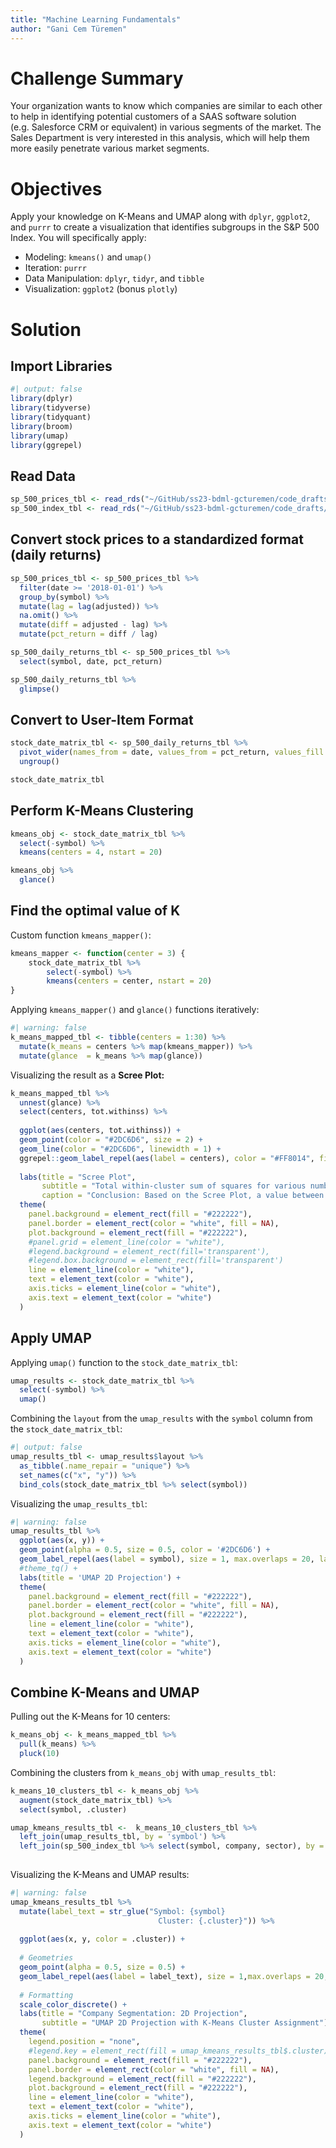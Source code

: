```yaml
---
title: "Machine Learning Fundamentals"
author: "Gani Cem Türemen"
---
```


# Challenge Summary

Your organization wants to know which companies are similar to each other to help in identifying potential customers of a SAAS software solution (e.g. Salesforce CRM or equivalent) in various segments of the market. The Sales Department is very interested in this analysis, which will help them more easily penetrate various market segments.

# Objectives

Apply your knowledge on K-Means and UMAP along with `dplyr`, `ggplot2`, and `purrr` to create a visualization that identifies subgroups in the S&P 500 Index. You will specifically apply:

- Modeling: `kmeans()` and `umap()`
- Iteration: `purrr`
- Data Manipulation: `dplyr`, `tidyr`, and `tibble`
- Visualization: `ggplot2` (bonus `plotly`)

# Solution

## Import Libraries

```r
#| output: false
library(dplyr)
library(tidyverse)
library(tidyquant)
library(broom)
library(umap)
library(ggrepel)
```

## Read Data

```r
sp_500_prices_tbl <- read_rds("~/GitHub/ss23-bdml-gcturemen/code_drafts/data/sp_500_prices_tbl.rds")
sp_500_index_tbl <- read_rds("~/GitHub/ss23-bdml-gcturemen/code_drafts/data/sp_500_index_tbl.rds")
```

## Convert stock prices to a standardized format (daily returns)

```r
sp_500_prices_tbl <- sp_500_prices_tbl %>% 
  filter(date >= '2018-01-01') %>%
  group_by(symbol) %>%
  mutate(lag = lag(adjusted)) %>%
  na.omit() %>%
  mutate(diff = adjusted - lag) %>%
  mutate(pct_return = diff / lag)

sp_500_daily_returns_tbl <- sp_500_prices_tbl %>% 
  select(symbol, date, pct_return)

sp_500_daily_returns_tbl %>% 
  glimpse()
```

## Convert to User-Item Format

```r
stock_date_matrix_tbl <- sp_500_daily_returns_tbl %>% 
  pivot_wider(names_from = date, values_from = pct_return, values_fill = 0) %>%
  ungroup()

stock_date_matrix_tbl
```

## Perform K-Means Clustering

```r
kmeans_obj <- stock_date_matrix_tbl %>%
  select(-symbol) %>%
  kmeans(centers = 4, nstart = 20)

kmeans_obj %>% 
  glance()
```

## Find the optimal value of K
Custom function `kmeans_mapper()`:
```r
kmeans_mapper <- function(center = 3) {
    stock_date_matrix_tbl %>%
        select(-symbol) %>%
        kmeans(centers = center, nstart = 20)
}
```
Applying `kmeans_mapper()` and `glance()` functions iteratively:
```r
#| warning: false
k_means_mapped_tbl <- tibble(centers = 1:30) %>%
  mutate(k_means = centers %>% map(kmeans_mapper)) %>%
  mutate(glance  = k_means %>% map(glance))
```
Visualizing the result as a __Scree Plot:__
```r
k_means_mapped_tbl %>%
  unnest(glance) %>%
  select(centers, tot.withinss) %>%
  
  ggplot(aes(centers, tot.withinss)) +
  geom_point(color = "#2DC6D6", size = 2) +
  geom_line(color = "#2DC6D6", linewidth = 1) +
  ggrepel::geom_label_repel(aes(label = centers), color = "#FF8014", fill = "#282A36", size = 3, label.padding = 0.10, nudge_x = 0.75, nudge_y = 1) + 
  
  labs(title = "Scree Plot",
       subtitle = "Total within-cluster sum of squares for various number of centers",
       caption = "Conclusion: Based on the Scree Plot, a value between 5-10 can be chosen for the number of centers.") +
  theme(
    panel.background = element_rect(fill = "#222222"),
    panel.border = element_rect(color = "white", fill = NA),
    plot.background = element_rect(fill = "#222222"),
    #panel.grid = element_line(color = "white"),
    #legend.background = element_rect(fill='transparent'),
    #legend.box.background = element_rect(fill='transparent')
    line = element_line(color = "white"),
    text = element_text(color = "white"),
    axis.ticks = element_line(color = "white"),
    axis.text = element_text(color = "white")
  )
```

## Apply UMAP

Applying `umap()` function to the `stock_date_matrix_tbl`:
```r
umap_results <- stock_date_matrix_tbl %>% 
  select(-symbol) %>% 
  umap()
```
Combining the `layout` from the `umap_results` with the `symbol` column from the `stock_date_matrix_tbl`:
```r
#| output: false
umap_results_tbl <- umap_results$layout %>%
  as_tibble(.name_repair = "unique") %>%
  set_names(c("x", "y")) %>%
  bind_cols(stock_date_matrix_tbl %>% select(symbol))
```
Visualizing the `umap_results_tbl`:
```r
#| warning: false
umap_results_tbl %>%
  ggplot(aes(x, y)) +
  geom_point(alpha = 0.5, size = 0.5, color = '#2DC6D6') + 
  geom_label_repel(aes(label = symbol), size = 1, max.overlaps = 20, label.padding = 0.10, color = '#FF8014', seed = 777, nudge_x = 0.25, nudge_y = 0.05, fill = "#282A36") + 
  #theme_tq() + 
  labs(title = 'UMAP 2D Projection') +
  theme(
    panel.background = element_rect(fill = "#222222"),
    panel.border = element_rect(color = "white", fill = NA),
    plot.background = element_rect(fill = "#222222"),
    line = element_line(color = "white"),
    text = element_text(color = "white"),
    axis.ticks = element_line(color = "white"),
    axis.text = element_text(color = "white")
  )
```

## Combine K-Means and UMAP

Pulling out the K-Means for 10 centers:
```r
k_means_obj <- k_means_mapped_tbl %>%
  pull(k_means) %>%
  pluck(10)
```
Combining the clusters from `k_means_obj` with `umap_results_tbl`:
```r
k_means_10_clusters_tbl <- k_means_obj %>% 
  augment(stock_date_matrix_tbl) %>%
  select(symbol, .cluster)

umap_kmeans_results_tbl <-  k_means_10_clusters_tbl %>%
  left_join(umap_results_tbl, by = 'symbol') %>% 
  left_join(sp_500_index_tbl %>% select(symbol, company, sector), by = 'symbol')
  
```
Visualizing the K-Means and UMAP results:
```r
#| warning: false
umap_kmeans_results_tbl %>%
  mutate(label_text = str_glue("Symbol: {symbol}
                                 Cluster: {.cluster}")) %>%
  
  ggplot(aes(x, y, color = .cluster)) +
  
  # Geometries
  geom_point(alpha = 0.5, size = 0.5) +
  geom_label_repel(aes(label = label_text), size = 1,max.overlaps = 20, fill = "#282A36", label.padding = 0.10, nudge_x = 0.25, nudge_y = 0.05) +
  
  # Formatting
  scale_color_discrete() +
  labs(title = "Company Segmentation: 2D Projection",
       subtitle = "UMAP 2D Projection with K-Means Cluster Assignment") +
  theme(
    legend.position = "none",
    #legend.key = element_rect(fill = umap_kmeans_results_tbl$.cluster),
    panel.background = element_rect(fill = "#222222"),
    panel.border = element_rect(color = "white", fill = NA),
    legend.background = element_rect(fill = "#222222"),
    plot.background = element_rect(fill = "#222222"),
    line = element_line(color = "white"),
    text = element_text(color = "white"),
    axis.ticks = element_line(color = "white"),
    axis.text = element_text(color = "white")
  )
```